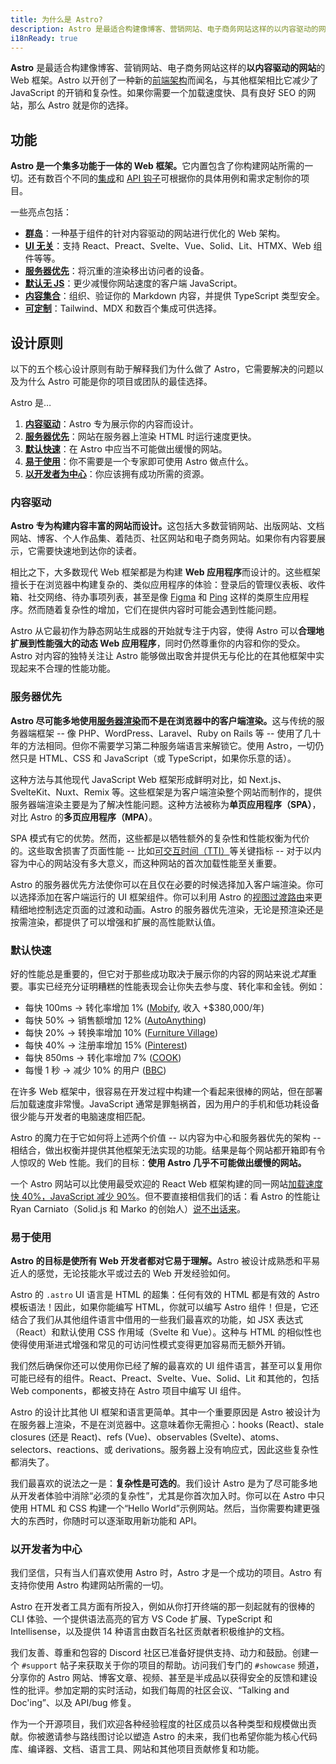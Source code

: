 ```yaml
---
title: 为什么是 Astro?
description: Astro 是最适合构建像博客、营销网站、电子商务网站这样的以内容驱动的网站的 Web 框架。了解为什么 Astro 可能是你下一个网站的好选择。
i18nReady: true
---
```


**Astro** 是最适合构建像博客、营销网站、电子商务网站这样的**以内容驱动的网站**的 Web 框架。Astro 以开创了一种新的[前端架构](/zh-cn/concepts/islands/)而闻名，与其他框架相比它减少了 JavaScript 的开销和复杂性。如果你需要一个加载速度快、具有良好 SEO 的网站，那么 Astro 就是你的选择。

## 功能

<strong>Astro 是一个集多功能于一体的 Web 框架。</strong>它内置包含了你构建网站所需的一切。还有数百个不同的[集成](https://astro.build/integrations/)和 [API 钩子](/zh-cn/reference/integrations-reference/)可根据你的具体用例和需求定制你的项目。

一些亮点包括：

- **[群岛](/zh-cn/concepts/islands/)**：一种基于组件的针对内容驱动的网站进行优化的 Web 架构。
- **[UI 无关](/zh-cn/guides/framework-components/)**：支持 React、Preact、Svelte、Vue、Solid、Lit、HTMX、Web 组件等等。
- **[服务器优先](/zh-cn/basics/rendering-modes/)**：将沉重的渲染移出访问者的设备。
- **[默认无 JS](/zh-cn/basics/astro-components/)**：更少减慢你网站速度的客户端 JavaScript。
- **[内容集合](/zh-cn/guides/content-collections/)**：组织、验证你的 Markdown 内容，并提供 TypeScript 类型安全。
- **[可定制](/zh-cn/guides/integrations-guide/)**：Tailwind、MDX 和数百个集成可供选择。

## 设计原则

以下的五个核心设计原则有助于解释我们为什么做了 Astro，它需要解决的问题以及为什么 Astro 可能是你的项目或团队的最佳选择。

Astro 是…

1. **[内容驱动](#内容驱动)**：Astro 专为展示你的内容而设计。
2. **[服务器优先](#服务器优先)**：网站在服务器上渲染 HTML 时运行速度更快。
3. **[默认快速](#默认快速)**：在 Astro 中应当不可能做出缓慢的网站。
4. **[易于使用](#易于使用)**：你不需要是一个专家即可使用 Astro 做点什么。
5. **[以开发者为中心](#以开发者为中心)**：你应该拥有成功所需的资源。

### 内容驱动

<strong>Astro 专为构建内容丰富的网站而设计。</strong>这包括大多数营销网站、出版网站、文档网站、博客、个人作品集、着陆页、社区网站和电子商务网站。如果你有内容要展示，它需要快速地到达你的读者。

相比之下，大多数现代 Web 框架都是为构建 **Web 应用程序**而设计的。这些框架擅长于在浏览器中构建复杂的、类似应用程序的体验：登录后的管理仪表板、收件箱、社交网络、待办事项列表，甚至是像 [Figma](https://figma.com) 和 [Ping](https://ping.gg/) 这样的类原生应用程序。然而随着复杂性的增加，它们在提供内容时可能会遇到性能问题。

Astro 从它最初作为静态网站生成器的开始就专注于内容，使得 Astro 可以**合理地扩展到性能强大的动态 Web 应用程序**，同时仍然尊重你的内容和你的受众。Astro 对内容的独特关注让 Astro 能够做出取舍并提供无与伦比的在其他框架中实现起来不合理的性能功能。

### 服务器优先

<strong>Astro 尽可能多地使用[服务器渲染](/zh-cn/basics/rendering-modes/)而不是在浏览器中的客户端渲染。</strong>这与传统的服务器端框架 -- 像 PHP、WordPress、Laravel、Ruby on Rails 等 -- 使用了几十年的方法相同。但你不需要学习第二种服务端语言来解锁它。使用 Astro，一切仍然只是 HTML、CSS 和 JavaScript（或 TypeScript，如果你乐意的话）。

这种方法与其他现代 JavaScript Web 框架形成鲜明对比，如 Next.js、SvelteKit、Nuxt、Remix 等。这些框架是为客户端渲染整个网站而制作的，提供服务器端渲染主要是为了解决性能问题。这种方法被称为**单页应用程序（SPA）**，对比 Astro 的**多页应用程序（MPA）**。

SPA 模式有它的优势。然而，这些都是以牺牲额外的复杂性和性能权衡为代价的。这些取舍损害了页面性能 -- 比如[可交互时间（TTI）](https://web.dev/interactive/)等关键指标 -- 对于以内容为中心的网站没有多大意义，而这种网站的首次加载性能至关重要。

Astro 的服务器优先方法使你可以在且仅在必要的时候选择加入客户端渲染。你可以选择添加在客户端运行的 UI 框架组件。你可以利用 Astro 的[视图过渡路由](/zh-cn/guides/view-transitions/)来更精细地控制选定页面的过渡和动画。Astro 的服务器优先渲染，无论是预渲染还是按需渲染，都提供了可以增强和扩展的高性能默认值。

### 默认快速

好的性能总是重要的，但它对于那些成功取决于展示你的内容的网站来说*尤其*重要。事实已经充分证明糟糕的性能表现会让你失去参与度、转化率和金钱。例如：

- 每快 100ms → 转化率增加 1% ([Mobify](https://web.dev/why-speed-matters/), 收入 +$380,000/年)
- 每快 50% → 销售额增加 12% ([AutoAnything](https://www.digitalcommerce360.com/2010/08/19/web-accelerator-revs-conversion-and-sales-autoanything/))
- 每快 20% → 转换率增加 10% ([Furniture Village](https://www.thinkwithgoogle.com/intl/en-gb/marketing-strategies/app-and-mobile/furniture-village-and-greenlight-slash-page-load-times-boosting-user-experience/))
- 每快 40% → 注册率增加 15% ([Pinterest](https://medium.com/pinterest-engineering/driving-user-growth-with-performance-improvements-cfc50dafadd7))
- 每快 850ms → 转化率增加 7% ([COOK](https://web.dev/why-speed-matters/))
- 每慢 1 秒 → 减少 10% 的用户 ([BBC](https://www.creativebloq.com/features/how-the-bbc-builds-websites-that-scale))

在许多 Web 框架中，很容易在开发过程中构建一个看起来很棒的网站，但在部署后加载速度非常慢。JavaScript 通常是罪魁祸首，因为用户的手机和低功耗设备很少能与开发者的电脑速度相匹配。

Astro 的魔力在于它如何将上述两个价值 -- 以内容为中心和服务器优先的架构 -- 相结合，做出权衡并提供其他框架无法实现的功能。结果是每个网站都开箱即有令人惊叹的 Web 性能。我们的目标：**使用 Astro 几乎不可能做出缓慢的网站。**

一个 Astro 网站可以比使用最受欢迎的 React Web 框架构建的同一网站[加载速度快 40%，JavaScript 减少 90%](https://twitter.com/t3dotgg/status/1437195415439360003)。但不要直接相信我们的话：看 Astro 的性能让 Ryan Carniato（Solid.js 和 Marko 的创始人）[说不出话来](https://youtu.be/2ZEMb_H-LYE?t=8163)。

### 易于使用

<strong>Astro 的目标是使所有 Web 开发者都对它易于理解。</strong>Astro 被设计成熟悉和平易近人的感觉，无论技能水平或过去的 Web 开发经验如何。

Astro 的 `.astro` UI 语言是 HTML 的超集：任何有效的 HTML 都是有效的 Astro 模板语法！因此，如果你能编写 HTML，你就可以编写 Astro 组件！但是，它还结合了我们从其他组件语言中借用的一些我们最喜欢的功能，如 JSX 表达式（React）和默认使用 CSS 作用域（Svelte 和 Vue）。这种与 HTML 的相似性也使得使用渐进式增强和常见的可访问性模式变得更加容易而无额外开销。

我们然后确保你还可以使用你已经了解的最喜欢的 UI 组件语言，甚至可以复用你可能已经有的组件。React、Preact、Svelte、Vue、Solid、Lit 和其他的，包括 Web components，都被支持在 Astro 项目中编写 UI 组件。

Astro 的设计比其他 UI 框架和语言更简单。其中一个重要原因是 Astro 被设计为在服务器上渲染，不是在浏览器中。这意味着你无需担心：hooks (React)、stale closures (还是 React)、refs (Vue)、observables (Svelte)、atoms、selectors、reactions、或 derivations。服务器上没有响应式，因此这些复杂性都消失了。

我们最喜欢的说法之一是：**复杂性是可选的**。我们设计 Astro 是为了尽可能多地从开发者体验中消除“必须的复杂性”，尤其是你首次加入时。你可以在 Astro 中只使用 HTML 和 CSS 构建一个“Hello World”示例网站。然后，当你需要构建更强大的东西时，你随时可以逐渐取用新功能和 API。

### 以开发者为中心

我们坚信，只有当人们喜欢使用 Astro 时，Astro 才是一个成功的项目。Astro 有支持你使用 Astro 构建网站所需的一切。

Astro 在开发者工具方面有所投入，例如从你打开终端的那一刻起就有的很棒的 CLI 体验、一个提供语法高亮的官方 VS Code 扩展、TypeScript 和 Intellisense，以及提供 14 种语言由数百名社区贡献者积极维护的文档。

我们友善、尊重和包容的 Discord 社区已准备好提供支持、动力和鼓励。创建一个 `#support` 帖子来获取关于你的项目的帮助。访问我们专门的 `#showcase` 频道，分享你的 Astro 网站、博客文章、视频、甚至是半成品以获得安全的反馈和建设性的批评。参加定期的实时活动，如我们每周的社区会议、“Talking and Doc'ing”、以及 API/bug 修复。

作为一个开源项目，我们欢迎各种经验程度的社区成员以各种类型和规模做出贡献。你被邀请参与路线图讨论以塑造 Astro 的未来，我们也希望你能为核心代码库、编译器、文档、语言工具、网站和其他项目贡献修复和功能。
